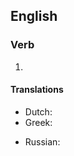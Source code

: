==English==

===Verb===
{{head|en|verb form}}

# {{inflection of|disapprove||pres|part|lang=en}}

====Translations====
{{trans-top|present participle of disapprove}}
* Dutch: {{t+|nl|afkeurend}}
* Greek: {{t+|el|αρνητικός}}
{{trans-mid}}
* Russian: {{t+|ru|неодобри́тельный}}
{{trans-bottom}}
